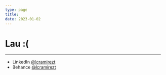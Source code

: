 ```yaml
---
type: page
title:
date: 2023-01-02
---
```


# Lau :(
---

- LinkedIn [@lcramirezt](https://www.linkedin.com/in/lcramirezt/)
- Behance [@lcramirezt](https://behance.net/lcramirezt)

